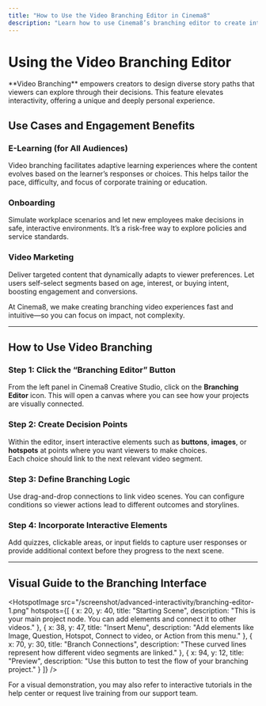 ---
title: "How to Use the Video Branching Editor in Cinema8"
description: "Learn how to use Cinema8’s branching editor to create interactive videos that adapt in real time to viewer actions. Visit Cinema8."
---


# Using the Video Branching Editor

<Callout type="info">
**Video Branching** empowers creators to design diverse story paths that viewers can explore through their decisions. This feature elevates interactivity, offering a unique and deeply personal experience.
</Callout>

## Use Cases and Engagement Benefits

### E-Learning (for All Audiences)  
Video branching facilitates adaptive learning experiences where the content evolves based on the learner’s responses or choices. This helps tailor the pace, difficulty, and focus of corporate training or education.

### Onboarding  
Simulate workplace scenarios and let new employees make decisions in safe, interactive environments. It’s a risk-free way to explore policies and service standards.

### Video Marketing  
Deliver targeted content that dynamically adapts to viewer preferences. Let users self-select segments based on age, interest, or buying intent, boosting engagement and conversions.

At Cinema8, we make creating branching video experiences fast and intuitive—so you can focus on impact, not complexity.

---

## How to Use Video Branching

<Steps>

### Step 1: Click the “Branching Editor” Button  
From the left panel in Cinema8 Creative Studio, click on the **Branching Editor** icon. This will open a canvas where you can see how your projects are visually connected.

### Step 2: Create Decision Points  
Within the editor, insert interactive elements such as **buttons**, **images**, or **hotspots** at points where you want viewers to make choices.  
Each choice should link to the next relevant video segment.

### Step 3: Define Branching Logic  
Use drag-and-drop connections to link video scenes. You can configure conditions so viewer actions lead to different outcomes and storylines.

### Step 4: Incorporate Interactive Elements  
Add quizzes, clickable areas, or input fields to capture user responses or provide additional context before they progress to the next scene.

</Steps>

---

## Visual Guide to the Branching Interface

<HotspotImage 
  src="/screenshot/advanced-interactivity/branching-editor-1.png"
  hotspots={[
    {
      x: 20,
      y: 40,
      title: "Starting Scene",
      description: "This is your main project node. You can add elements and connect it to other videos."
    },
    {
      x: 38,
      y: 47,
      title: "Insert Menu",
      description: "Add elements like Image, Question, Hotspot, Connect to video, or Action from this menu."
    },
    {
      x: 70,
      y: 30,
      title: "Branch Connections",
      description: "These curved lines represent how different video segments are linked."
    },
    {
      x: 94,
      y: 12,
      title: "Preview",
      description: "Use this button to test the flow of your branching project."
    }
  ]}
/>

<Callout type="default">
For a visual demonstration, you may also refer to interactive tutorials in the help center or request live training from our support team.
</Callout>
